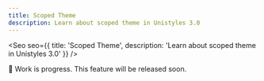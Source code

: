 ```yaml
---
title: Scoped Theme
description: Learn about scoped theme in Unistyles 3.0
---
```



<Seo
    seo={{
        title: 'Scoped Theme',
        description: 'Learn about scoped theme in Unistyles 3.0'
    }}
/>

🚧 Work is progress. This feature will be released soon.
